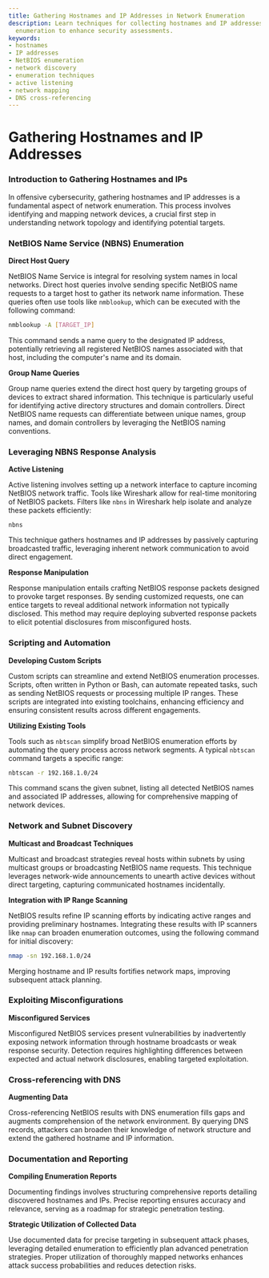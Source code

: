 ```yaml
---
title: Gathering Hostnames and IP Addresses in Network Enumeration
description: Learn techniques for collecting hostnames and IP addresses during network
  enumeration to enhance security assessments.
keywords:
- hostnames
- IP addresses
- NetBIOS enumeration
- network discovery
- enumeration techniques
- active listening
- network mapping
- DNS cross-referencing
---
```


# Gathering Hostnames and IP Addresses

### Introduction to Gathering Hostnames and IPs
In offensive cybersecurity, gathering hostnames and IP addresses is a fundamental aspect of network enumeration. This process involves identifying and mapping network devices, a crucial first step in understanding network topology and identifying potential targets.

### NetBIOS Name Service (NBNS) Enumeration

**Direct Host Query**

NetBIOS Name Service is integral for resolving system names in local networks. Direct host queries involve sending specific NetBIOS name requests to a target host to gather its network name information. These queries often use tools like `nmblookup`, which can be executed with the following command:

```bash
nmblookup -A [TARGET_IP]
```

This command sends a name query to the designated IP address, potentially retrieving all registered NetBIOS names associated with that host, including the computer's name and its domain.

**Group Name Queries**

Group name queries extend the direct host query by targeting groups of devices to extract shared information. This technique is particularly useful for identifying active directory structures and domain controllers. Direct NetBIOS name requests can differentiate between unique names, group names, and domain controllers by leveraging the NetBIOS naming conventions.

### Leveraging NBNS Response Analysis

**Active Listening**

Active listening involves setting up a network interface to capture incoming NetBIOS network traffic. Tools like Wireshark allow for real-time monitoring of NetBIOS packets. Filters like `nbns` in Wireshark help isolate and analyze these packets efficiently:

```plaintext
nbns
```

This technique gathers hostnames and IP addresses by passively capturing broadcasted traffic, leveraging inherent network communication to avoid direct engagement.

**Response Manipulation**

Response manipulation entails crafting NetBIOS response packets designed to provoke target responses. By sending customized requests, one can entice targets to reveal additional network information not typically disclosed. This method may require deploying subverted response packets to elicit potential disclosures from misconfigured hosts.

### Scripting and Automation

**Developing Custom Scripts**

Custom scripts can streamline and extend NetBIOS enumeration processes. Scripts, often written in Python or Bash, can automate repeated tasks, such as sending NetBIOS requests or processing multiple IP ranges. These scripts are integrated into existing toolchains, enhancing efficiency and ensuring consistent results across different engagements.

**Utilizing Existing Tools**

Tools such as `nbtscan` simplify broad NetBIOS enumeration efforts by automating the query process across network segments. A typical `nbtscan` command targets a specific range:

```bash
nbtscan -r 192.168.1.0/24
```

This command scans the given subnet, listing all detected NetBIOS names and associated IP addresses, allowing for comprehensive mapping of network devices.

### Network and Subnet Discovery

**Multicast and Broadcast Techniques**

Multicast and broadcast strategies reveal hosts within subnets by using multicast groups or broadcasting NetBIOS name requests. This technique leverages network-wide announcements to unearth active devices without direct targeting, capturing communicated hostnames incidentally.

**Integration with IP Range Scanning**

NetBIOS results refine IP scanning efforts by indicating active ranges and providing preliminary hostnames. Integrating these results with IP scanners like `nmap` can broaden enumeration outcomes, using the following command for initial discovery:

```bash
nmap -sn 192.168.1.0/24
```

Merging hostname and IP results fortifies network maps, improving subsequent attack planning.

### Exploiting Misconfigurations

**Misconfigured Services**

Misconfigured NetBIOS services present vulnerabilities by inadvertently exposing network information through hostname broadcasts or weak response security. Detection requires highlighting differences between expected and actual network disclosures, enabling targeted exploitation.

### Cross-referencing with DNS

**Augmenting Data**

Cross-referencing NetBIOS results with DNS enumeration fills gaps and augments comprehension of the network environment. By querying DNS records, attackers can broaden their knowledge of network structure and extend the gathered hostname and IP information.

### Documentation and Reporting

**Compiling Enumeration Reports**

Documenting findings involves structuring comprehensive reports detailing discovered hostnames and IPs. Precise reporting ensures accuracy and relevance, serving as a roadmap for strategic penetration testing.

**Strategic Utilization of Collected Data**

Use documented data for precise targeting in subsequent attack phases, leveraging detailed enumeration to efficiently plan advanced penetration strategies. Proper utilization of thoroughly mapped networks enhances attack success probabilities and reduces detection risks.
